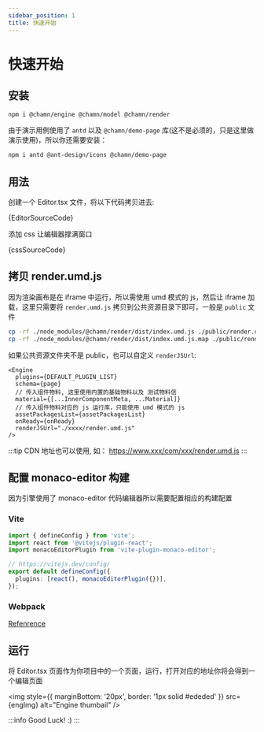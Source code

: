 ```yaml
---
sidebar_position: 1
title: 快速开始
---
```



# 快速开始

## 安装

```bash npm2yarn
npm i @chamn/engine @chamn/model @chamn/render
```

由于演示用例使用了 `antd` 以及 `@chamn/demo-page` 库(这不是必须的，只是这里做演示使用)，所以你还需要安装：

```bash npm2yarn
npm i antd @ant-design/icons @chamn/demo-page
```

## 用法

创建一个 Editor.tsx 文件，将以下代码拷贝进去:

<CodeBlock language="tsx" title="Editor.tsx" showLineNumbers>
  {EditorSourceCode}
</CodeBlock>

添加 css 让编辑器撑满窗口

<CodeBlock language="css" title="index.css" showLineNumbers>
  {cssSourceCode}
</CodeBlock>

## 拷贝 render.umd.js

因为渲染画布是在 iframe 中运行，所以需使用 umd 模式的 js，然后让 iframe 加载，这里只需要将 `render.umd.js` 拷贝到公共资源目录下即可，一般是 `public` 文件

```bash
cp -rf ./node_modules/@chamn/render/dist/index.umd.js ./public/render.umd.js
cp -rf ./node_modules/@chamn/render/dist/index.umd.js.map ./public/render.umd.js.map
```

如果公共资源文件夹不是 public，也可以自定义 `renderJSUrl`:

```tsx
<Engine
  plugins={DEFAULT_PLUGIN_LIST}
  schema={page}
  // 传入组件物料, 这里使用内置的基础物料以及 测试物料信
  material={[...InnerComponentMeta, ...Material]}
  // 传入组件物料对应的 js 运行库，只能使用 umd 模式的 js
  assetPackagesList={assetPackagesList}
  onReady={onReady}
  renderJSUrl="./xxxx/render.umd.js"
/>
```

:::tip
CDN 地址也可以使用, 如： https://www.xxx/com/xxx/render.umd.js
:::

## 配置 monaco-editor 构建

因为引擎使用了 monaco-editor 代码编辑器所以需要配置相应的构建配置

### Vite

```ts
import { defineConfig } from 'vite';
import react from '@vitejs/plugin-react';
import monacoEditorPlugin from 'vite-plugin-monaco-editor';

// https://vitejs.dev/config/
export default defineConfig({
  plugins: [react(), monacoEditorPlugin({})],
});
```

### Webpack

[Refenrence](https://www.npmjs.com/package/monaco-editor-webpack-plugin)

## 运行

将 Editor.tsx 页面作为你项目中的一个页面，运行，打开对应的地址你将会得到一个编辑页面

<img
  style={{ marginBottom: '20px', border: '1px solid #ededed' }}
  src={engImg}
  alt="Engine thumbail"
/>

:::info
Good Luck! :)
:::
